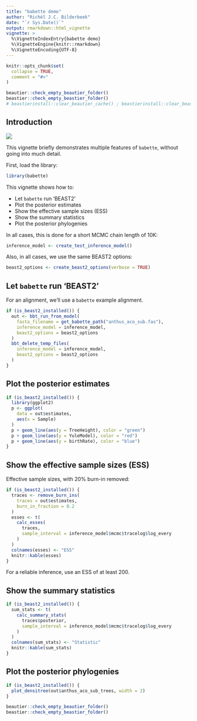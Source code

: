 ```yaml
---
title: "babette demo"
author: "Richèl J.C. Bilderbeek"
date: "`r Sys.Date()`"
output: rmarkdown::html_vignette
vignette: >
  %\VignetteIndexEntry{babette demo}
  %\VignetteEngine{knitr::rmarkdown}
  %\VignetteEncoding{UTF-8}
---
```



```r
knitr::opts_chunk$set(
  collapse = TRUE,
  comment = "#>"
)
```

```r
beautier::check_empty_beautier_folder()
beastier::check_empty_beastier_folder()
# beastierinstall::clear_beautier_cache() ; beastierinstall::clear_beastier_cache() # nolint
```


## Introduction

![](babette_logo.png)

This vignette briefly demonstrates multiple features of `babette`,
without going into much detail.

First, load the library:

```r
library(babette)
```

This vignette shows how to:

 * Let `babette` run 'BEAST2'
 * Plot the posterior estimates
 * Show the effective sample sizes (ESS)
 * Show the summary statistics
 * Plot the posterior phylogenies

In all cases, this is done for a short MCMC chain length of 10K:

```r
inference_model <- create_test_inference_model()
```
Also, in all cases, we use the same BEAST2 options:

```r
beast2_options <- create_beast2_options(verbose = TRUE)
```


## Let `babette` run 'BEAST2'

For an alignment, we'll use a `babette` example alignment.

```r
if (is_beast2_installed()) {
  out <- bbt_run_from_model(
    fasta_filename = get_babette_path("anthus_aco_sub.fas"),
    inference_model = inference_model,
    beast2_options = beast2_options
  )
  bbt_delete_temp_files(
    inference_model = inference_model,
    beast2_options = beast2_options
  )
}
```

## Plot the posterior estimates

```r
if (is_beast2_installed()) {
  library(ggplot2)
  p <- ggplot(
    data = out$estimates,
    aes(x = Sample)
  )
  p + geom_line(aes(y = TreeHeight), color = "green")
  p + geom_line(aes(y = YuleModel), color = "red")
  p + geom_line(aes(y = birthRate), color = "blue")
}
```

## Show the effective sample sizes (ESS)

Effective sample sizes, with 20% burn-in removed:

```r
if (is_beast2_installed()) {
  traces <- remove_burn_ins(
    traces = out$estimates,
    burn_in_fraction = 0.2
  )
  esses <- t(
    calc_esses(
      traces,
      sample_interval = inference_model$mcmc$tracelog$log_every
    )
  )
  colnames(esses) <- "ESS"
  knitr::kable(esses)
}
```

For a reliable inference, use an ESS of at least 200.

## Show the summary statistics

```r
if (is_beast2_installed()) {
  sum_stats <- t(
    calc_summary_stats(
      traces$posterior,
      sample_interval = inference_model$mcmc$tracelog$log_every
    )
  )
  colnames(sum_stats) <- "Statistic"
  knitr::kable(sum_stats)
}
```

## Plot the posterior phylogenies

```r
if (is_beast2_installed()) {
  plot_densitree(out$anthus_aco_sub_trees, width = 2)
}
```

```r
beautier::check_empty_beautier_folder()
beastier::check_empty_beastier_folder()
```
